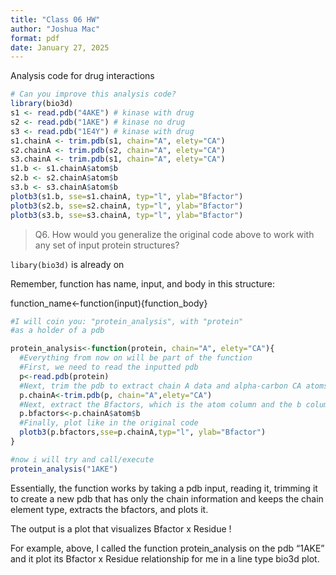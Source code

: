 ```yaml
---
title: "Class 06 HW"
author: "Joshua Mac"
format: pdf
date: January 27, 2025
---
```

Analysis code for drug interactions
```r
# Can you improve this analysis code?
library(bio3d)
s1 <- read.pdb("4AKE") # kinase with drug
s2 <- read.pdb("1AKE") # kinase no drug
s3 <- read.pdb("1E4Y") # kinase with drug
s1.chainA <- trim.pdb(s1, chain="A", elety="CA")
s2.chainA <- trim.pdb(s2, chain="A", elety="CA")
s3.chainA <- trim.pdb(s1, chain="A", elety="CA")
s1.b <- s1.chainA$atom$b
s2.b <- s2.chainA$atom$b
s3.b <- s3.chainA$atom$b
plotb3(s1.b, sse=s1.chainA, typ="l", ylab="Bfactor")
plotb3(s2.b, sse=s2.chainA, typ="l", ylab="Bfactor")
plotb3(s3.b, sse=s3.chainA, typ="l", ylab="Bfactor")
```

>Q6. How would you generalize the original code above to work with any set of input
protein structures?

`libary(bio3d)` is already on

Remember, function has name, input, and body in this structure:

function_name<-function(input){function_body}

```r
#I will coin you: "protein_analysis", with "protein"
#as a holder of a pdb

protein_analysis<-function(protein, chain="A", elety="CA"){
  #Everything from now on will be part of the function
  #First, we need to read the inputted pdb
  p<-read.pdb(protein)
  #Next, trim the pdb to extract chain A data and alpha-carbon CA atoms only
  p.chainA<-trim.pdb(p, chain="A",elety="CA")
  #Next, extract the Bfactors, which is the atom column and the b column
  p.bfactors<-p.chainA$atom$b
  #Finally, plot like in the original code
  plotb3(p.bfactors,sse=p.chainA,typ="l", ylab="Bfactor")
}

```

```r
#now i will try and call/execute
protein_analysis("1AKE")
```
Essentially, the function works by taking a pdb input, reading it, trimming it to create a new pdb that has only the chain information and keeps the chain element type, extracts the bfactors, and plots it.

The output is a plot that visualizes Bfactor x Residue !

For example, above, I called the function protein_analysis on the pdb "1AKE" and it plot its Bfactor x Residue relationship for me in a line type bio3d plot.

